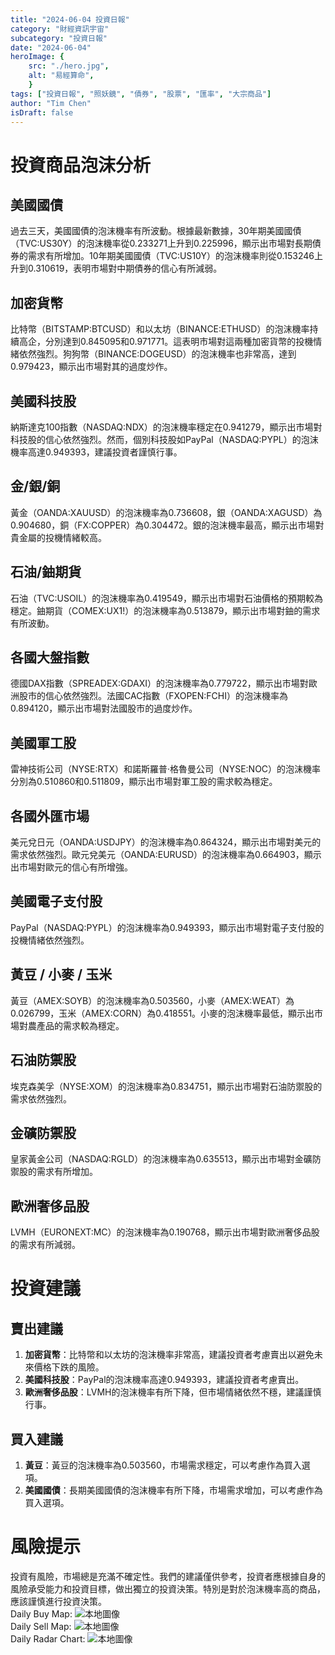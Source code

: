 ```yaml
---
title: "2024-06-04 投資日報"
category: "財經資訊宇宙"
subcategory: "投資日報"
date: "2024-06-04"
heroImage: {
    src: "./hero.jpg",
    alt: "易經算命",
    }
tags: ["投資日報", "照妖鏡", "債券", "股票", "匯率", "大宗商品"]
author: "Tim Chen"
isDraft: false
---
```

# 投資商品泡沫分析

## 美國國債
過去三天，美國國債的泡沫機率有所波動。根據最新數據，30年期美國國債（TVC:US30Y）的泡沫機率從0.233271上升到0.225996，顯示出市場對長期債券的需求有所增加。10年期美國國債（TVC:US10Y）的泡沫機率則從0.153246上升到0.310619，表明市場對中期債券的信心有所減弱。

## 加密貨幣
比特幣（BITSTAMP:BTCUSD）和以太坊（BINANCE:ETHUSD）的泡沫機率持續高企，分別達到0.845095和0.971771。這表明市場對這兩種加密貨幣的投機情緒依然強烈。狗狗幣（BINANCE:DOGEUSD）的泡沫機率也非常高，達到0.979423，顯示出市場對其的過度炒作。

## 美國科技股
納斯達克100指數（NASDAQ:NDX）的泡沫機率穩定在0.941279，顯示出市場對科技股的信心依然強烈。然而，個別科技股如PayPal（NASDAQ:PYPL）的泡沫機率高達0.949393，建議投資者謹慎行事。

## 金/銀/銅
黃金（OANDA:XAUUSD）的泡沫機率為0.736608，銀（OANDA:XAGUSD）為0.904680，銅（FX:COPPER）為0.304472。銀的泡沫機率最高，顯示出市場對貴金屬的投機情緒較高。

## 石油/鈾期貨
石油（TVC:USOIL）的泡沫機率為0.419549，顯示出市場對石油價格的預期較為穩定。鈾期貨（COMEX:UX1!）的泡沫機率為0.513879，顯示出市場對鈾的需求有所波動。

## 各國大盤指數
德國DAX指數（SPREADEX:GDAXI）的泡沫機率為0.779722，顯示出市場對歐洲股市的信心依然強烈。法國CAC指數（FXOPEN:FCHI）的泡沫機率為0.894120，顯示出市場對法國股市的過度炒作。

## 美國軍工股
雷神技術公司（NYSE:RTX）和諾斯羅普·格魯曼公司（NYSE:NOC）的泡沫機率分別為0.510860和0.511809，顯示出市場對軍工股的需求較為穩定。

## 各國外匯市場
美元兌日元（OANDA:USDJPY）的泡沫機率為0.864324，顯示出市場對美元的需求依然強烈。歐元兌美元（OANDA:EURUSD）的泡沫機率為0.664903，顯示出市場對歐元的信心有所增強。

## 美國電子支付股
PayPal（NASDAQ:PYPL）的泡沫機率為0.949393，顯示出市場對電子支付股的投機情緒依然強烈。

## 黃豆 / 小麥 / 玉米
黃豆（AMEX:SOYB）的泡沫機率為0.503560，小麥（AMEX:WEAT）為0.026799，玉米（AMEX:CORN）為0.418551。小麥的泡沫機率最低，顯示出市場對農產品的需求較為穩定。

## 石油防禦股
埃克森美孚（NYSE:XOM）的泡沫機率為0.834751，顯示出市場對石油防禦股的需求依然強烈。

## 金礦防禦股
皇家黃金公司（NASDAQ:RGLD）的泡沫機率為0.635513，顯示出市場對金礦防禦股的需求有所增加。

## 歐洲奢侈品股
LVMH（EURONEXT:MC）的泡沫機率為0.190768，顯示出市場對歐洲奢侈品股的需求有所減弱。

# 投資建議

## 賣出建議
1. **加密貨幣**：比特幣和以太坊的泡沫機率非常高，建議投資者考慮賣出以避免未來價格下跌的風險。
2. **美國科技股**：PayPal的泡沫機率高達0.949393，建議投資者考慮賣出。
3. **歐洲奢侈品股**：LVMH的泡沫機率有所下降，但市場情緒依然不穩，建議謹慎行事。

## 買入建議
1. **黃豆**：黃豆的泡沫機率為0.503560，市場需求穩定，可以考慮作為買入選項。
2. **美國國債**：長期美國國債的泡沫機率有所下降，市場需求增加，可以考慮作為買入選項。

# 風險提示

投資有風險，市場總是充滿不確定性。我們的建議僅供參考，投資者應根據自身的風險承受能力和投資目標，做出獨立的投資決策。特別是對於泡沫機率高的商品，應該謹慎進行投資決策。
<br />
Daily Buy Map:
![本地圖像](./buyMap.svg)
<br />
Daily Sell Map:
![本地圖像](./sellMap.svg)
<br />
Daily Radar Chart:
![本地圖像](./radar.svg)
<br />

